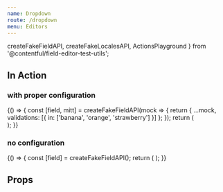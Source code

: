 ```yaml
---
name: Dropdown
route: /dropdown
menu: Editors
---
```



<Readme />

  createFakeFieldAPI,
  createFakeLocalesAPI,
  ActionsPlayground
} from '@contentful/field-editor-test-utils';

## In Action

### with proper configuration

<Playground>
  {() => {
    const [field, mitt] = createFakeFieldAPI(mock => {
      return {
        ...mock,
        validations: [{ in: ['banana', 'orange', 'strawberry'] }]
      };
    });
    return (
      <div>
        <DropdownEditor
          field={field}
          locales={createFakeLocalesAPI()}
          isInitiallyDisabled={false}
        />
        <ActionsPlayground mitt={mitt} />
      </div>
    );
  }}
</Playground>

### no configuration

<Playground>
  {() => {
    const [field] = createFakeFieldAPI();
    return (
      <DropdownEditor field={field} locales={createFakeLocalesAPI()} isInitiallyDisabled={false} />
    );
  }}
</Playground>

## Props

<Props of={DropdownEditor} />
